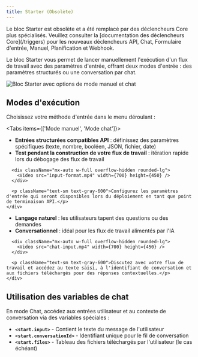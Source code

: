 ```yaml
---
title: Starter (Obsolète)
---
```



<Callout type="warning">
Le bloc Starter est obsolète et a été remplacé par des déclencheurs Core plus spécialisés. Veuillez consulter la [documentation des déclencheurs Core](/triggers) pour les nouveaux déclencheurs API, Chat, Formulaire d'entrée, Manuel, Planification et Webhook.
</Callout>

Le bloc Starter vous permet de lancer manuellement l'exécution d'un flux de travail avec des paramètres d'entrée, offrant deux modes d'entrée : des paramètres structurés ou une conversation par chat.

<div className="flex justify-center">
  <Image
    src="/static/starter.png"
    alt="Bloc Starter avec options de mode manuel et chat"
    width={500}
    height={400}
    className="my-6"
  />
</div>

## Modes d'exécution

Choisissez votre méthode d'entrée dans le menu déroulant :

<Tabs items={['Mode manuel', 'Mode chat']}>
  <Tab>
    <div className="space-y-4">
      <ul className="list-disc space-y-1 pl-6">
        <li><strong>Entrées structurées compatibles API</strong> : définissez des paramètres spécifiques (texte, nombre, booléen, JSON, fichier, date)</li>
        <li><strong>Test pendant la construction de votre flux de travail</strong> : itération rapide lors du débogage des flux de travail</li>
      </ul>
      
      <div className="mx-auto w-full overflow-hidden rounded-lg">
        <Video src="input-format.mp4" width={700} height={450} />
      </div>
      
      <p className="text-sm text-gray-600">Configurez les paramètres d'entrée qui seront disponibles lors du déploiement en tant que point de terminaison API.</p>
    </div>
  </Tab>
  <Tab>
    <div className="space-y-4">
      <ul className="list-disc space-y-1 pl-6">
        <li><strong>Langage naturel</strong> : les utilisateurs tapent des questions ou des demandes</li>
        <li><strong>Conversationnel</strong> : idéal pour les flux de travail alimentés par l'IA</li>
      </ul>
      
      <div className="mx-auto w-full overflow-hidden rounded-lg">
        <Video src="chat-input.mp4" width={700} height={450} />
      </div>
      
      <p className="text-sm text-gray-600">Discutez avec votre flux de travail et accédez au texte saisi, à l'identifiant de conversation et aux fichiers téléchargés pour des réponses contextuelles.</p>
    </div>
  </Tab>
</Tabs>

## Utilisation des variables de chat

En mode Chat, accédez aux entrées utilisateur et au contexte de conversation via des variables spéciales :

- **`<start.input>`** - Contient le texte du message de l'utilisateur
- **`<start.conversationId>`** - Identifiant unique pour le fil de conversation
- **`<start.files>`** - Tableau des fichiers téléchargés par l'utilisateur (le cas échéant)